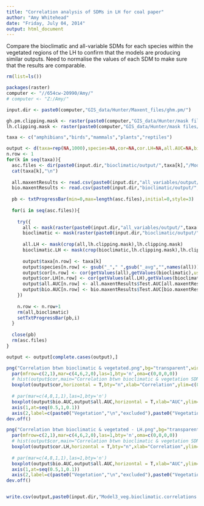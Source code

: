 ```yaml
---
title: "Correlation analysis of SDMs in LH for coal paper"
author: "Amy Whitehead"
date: "Friday, July 04, 2014"
output: html_document
---
```


Compare the bioclimatic and all-variable SDMs for each species within the vegetated regions of the LH to confirm that the models are producing similar outputs.  Need to normalise the values of each SDM to make sure that the results are comparable.


```r
rm(list=ls())

packages(raster)
computer <- "//654cw-20990/Amy/"
# computer <- "Z:/Amy/"

input.dir <- paste0(computer,"GIS_data/Hunter/Maxent_files/ghm.pm/")

gh.pm.clipping.mask <- raster(paste0(computer,"GIS_data/Hunter/mask files/GH_PM.clipping.mask.tif"))
lh.clipping.mask <- raster(paste0(computer,"GIS_data/Hunter/mask files/LH.clipping.mask.tif"))

```



```r
taxa <- c("amphibians","birds","mammals","plants","reptiles")

output <- d(taxa=rep(NA,1000),species=NA,cor=NA,cor.LH=NA,all.AUC=NA,bio.AUC=NA)
n.row <- 1
for(k in seq(taxa)){
  asc.files <- dir(paste0(input.dir,"bioclimatic/output/",taxa[k],"/Model3/"),"_avg.asc",full.names=F)
  cat(taxa[k],"\n")
  
  all.maxentResults <- read.csv(paste0(input.dir,"all_variables/output/",taxa[k],"/pre1750v2/CV/maxentResults.csv"))
  bio.maxentResults <- read.csv(paste0(input.dir,"bioclimatic/output/",taxa[k],"/Model3/maxentResults.csv"))
  
  pb <- txtProgressBar(min=0,max=length(asc.files),initial=0,style=3)
  
  for(i in seq(asc.files)){
    
    try({
      all <- mask(raster(paste0(input.dir,"all_variables/output/",taxa[k],"/pre1750v2/CV/",asc.files[i])),gh.pm.clipping.mask)
      bioclimatic <- mask(raster(paste0(input.dir,"bioclimatic/output/",taxa[k],"/Model3/",asc.files[i])),gh.pm.clipping.mask)
      
      all.LH <- mask(crop(all,lh.clipping.mask),lh.clipping.mask)
      bioclimatic.LH <- mask(crop(bioclimatic,lh.clipping.mask),lh.clipping.mask)
      
      output$taxa[n.row] <- taxa[k]
      output$species[n.row] <- gsub("_"," ",gsub("_avg","",names(all)))
      output$cor[n.row] <- cor(getValues(all),getValues(bioclimatic),use = "pairwise.complete.obs", method="spearman")
      output$cor.LH[n.row] <- cor(getValues(all.LH),getValues(bioclimatic.LH),use = "pairwise.complete.obs",, method="spearman")
      output$all.AUC[n.row] <- all.maxentResults$Test.AUC[all.maxentResults$Species==paste0(gsub(" ","_",output$species[n.row])," (average)")]
      output$bio.AUC[n.row] <- bio.maxentResults$Test.AUC[bio.maxentResults$Species==paste0(gsub(" ","_",output$species[n.row])," (average)")]
    })
    
    n.row <- n.row+1
    rm(all,bioclimatic)
    setTxtProgressBar(pb,i)
  }
  
  close(pb)
  rm(asc.files)
}

output <- output[complete.cases(output),]

png("Correlation btwn bioclimatic & vegetated.png",bg="transparent",width=20,height=20,res=300,units="cm",pointsize=14)
  par(mfrow=c(2,1),mar=c(4,6,2,0),las=1,bty='n',oma=c(0,0,0,0))
  # hist(output$cor,main="Correlation btwn bioclimatic & vegetation SDMs")
  boxplot(output$cor,horizontal = T,bty="n",xlab="Correlation",ylim=c(0.5,1))
  
  # par(mar=c(4,8,1,1),las=1,bty='n')
  boxplot(output$bio.AUC,output$all.AUC,horizontal = T,xlab="AUC",ylim=c(0.5,1),axes=F)
  axis(1,at=seq(0.5,1,0.1))
  axis(2,label=c(paste0("Vegetation","\n","excluded"),paste0("Vegetation","\n","included")),at=c(1,2),tick=F)
dev.off()

png("Correlation btwn bioclimatic & vegetated - LH.png",bg="transparent",width=20,height=20,res=300,units="cm",pointsize=14)
  par(mfrow=c(2,1),mar=c(4,6,2,0),las=1,bty='n',oma=c(0,0,0,0))
  # hist(output$cor,main="Correlation btwn bioclimatic & vegetation SDMs")
  boxplot(output$cor.LH,horizontal = T,bty="n",xlab="Correlation",ylim=c(0.5,1))
  
  # par(mar=c(4,8,1,1),las=1,bty='n')
  boxplot(output$bio.AUC,output$all.AUC,horizontal = T,xlab="AUC",ylim=c(0.5,1),axes=F)
  axis(1,at=seq(0.5,1,0.1))
  axis(2,label=c(paste0("Vegetation","\n","excluded"),paste0("Vegetation","\n","included")),at=c(1,2),tick=F)
dev.off()


write.csv(output,paste0(input.dir,"Model3_veg.bioclimatic.correlations.csv"),row.names=F)
```


